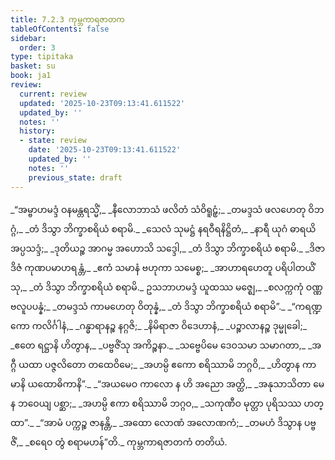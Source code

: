 ```yaml
---
title: 7.2.3 ကုမ္ဘကာရဇာတက
tableOfContents: false
sidebar:
  order: 3
type: tipitaka
basket: su
book: ja1
review:
  current: review
  updated: '2025-10-23T09:13:41.611522'
  updated_by: ''
  notes: ''
  history:
  - state: review
    date: '2025-10-23T09:13:41.611522'
    updated_by: ''
    notes: ''
    previous_state: draft
---
```



<ReviewStatus review={frontmatter.review} showDetails={true} />

<HypothesisAnnotation frontmatter={frontmatter} />

<DynamicBreadcrumb />

<Division number="90" book="ja1" e="ch" v="22" p="166">

<Paragraph number="1588" type="verses" book="ja1">
_“အမ္ဗာဟမဒ္ဒံ ဝနမန္တရသ္မိံ,_  
_နီလောဘာသံ ဖလိတံ သံဝိရူဠှံ;_  
_တမဒ္ဒသံ ဖလဟေတု ဝိဘဂ္ဂံ,_  
_တံ ဒိသွာ ဘိက္ခာစရိယံ စရာမိ._  

</Paragraph>

</Division>
<Division number="91" book="ja1" e="ch" v="22" p="166">

<Paragraph number="1589" type="verses" book="ja1">
_သေလံ သုမဋ္ဌံ နရဝီရနိဋ္ဌိတံ,_  
_နာရီ ယုဂံ ဓာရယိ အပ္ပသဒ္ဒံ;_  
_ဒုတိယဉ္စ အာဂမ္မ အဟောသိ သဒ္ဒေါ,_  
_တံ ဒိသွာ ဘိက္ခာစရိယံ စရာမိ._  

</Paragraph>

</Division>
<Division number="92" book="ja1" e="ch" v="22" p="166">

<Paragraph number="1590" type="verses" book="ja1">
_ဒိဇာ ဒိဇံ ကုဏပမာဟရန္တံ,_  
_ဧကံ သမာနံ ဗဟုကာ သမေစ္စ;_  
_အာဟာရဟေတူ ပရိပါတယိံသု,_  
_တံ ဒိသွာ ဘိက္ခာစရိယံ စရာမိ._  

</Paragraph>

</Division>
<Division number="93" book="ja1" e="ch" v="22" p="166">

<Paragraph number="1591" type="verses" book="ja1">
ဥသဘာဟမဒ္ဒံ ယူထဿ မဇ္ဈေ,_  
_စလက္ကကုံ ဝဏ္ဏဗလူပပန္နံ;_  
_တမဒ္ဒသံ ကာမဟေတု ဝိတုန္နံ,_  
_တံ ဒိသွာ ဘိက္ခာစရိယံ စရာမိ”._  

</Paragraph>

</Division>
<Division number="94" book="ja1" e="ch" v="22" p="167">

<Paragraph number="1592" type="verses" book="ja1">
_“ကရဏ္ဍကော ကလိင်္ဂါနံ,_  
_ဂန္ဓာရာနဉ္စ နဂ္ဂဇိ;_  
_နိမိရာဇာ ဝိဒေဟာနံ,_  
_ပဉ္စာလာနဉ္စ ဒုမ္မုခေါ;_  
_ဧတေ ရဋ္ဌာနိ ဟိတွာန,_  
_ပဗ္ဗဇိံသု အကိဉ္စနာ._  

</Paragraph>

</Division>
<Division number="95" book="ja1" e="ch" v="22" p="167">

<Paragraph number="1593" type="verses" book="ja1">
_သဗ္ဗေပိမေ ဒေဝသမာ သမာဂတာ,_  
_အဂ္ဂီ ယထာ ပဇ္ဇလိတော တထေဝိမေ;_  
_အဟမ္ပိ ဧကော စရိဿာမိ ဘဂ္ဂဝိ,_  
_ဟိတွာန ကာမာနိ ယထောဓိကာနိ”._  

</Paragraph>

</Division>
<Division number="96" book="ja1" e="ch" v="22" p="167">

<Paragraph number="1594" type="verses" book="ja1">
_“အယမေဝ ကာလော န ဟိ အညော အတ္ထိ,_  
_အနုသာသိတာ မေ န ဘဝေယျ ပစ္ဆာ;_  
_အဟမ္ပိ ဧကာ စရိဿာမိ ဘဂ္ဂဝ,_  
_သကုဏီဝ မုတ္တာ ပုရိသဿ ဟတ္ထာ”._  

</Paragraph>

</Division>
<Division number="97" book="ja1" e="ch" v="22" p="167">

<Paragraph number="1595" type="verses" book="ja1">
_“အာမံ ပက္ကဉ္စ ဇာနန္တိ,_  
_အထော လောဏံ အလောဏကံ;_  
_တမဟံ ဒိသွာန ပဗ္ဗဇိံ,_  
_စရေဝ တွံ စရာမဟန်”တိ._  


</Paragraph>
</Division>

<Paragraph number="1596" type="center" book="ja1">
ကုမ္ဘကာရဇာတကံ တတိယံ.
</Paragraph>